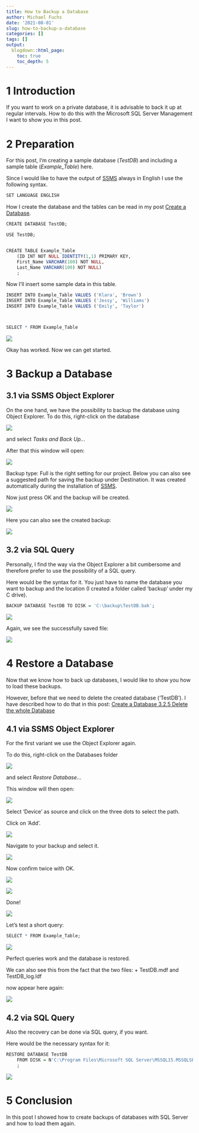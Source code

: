 ```yaml
---
title: How to Backup a Database
author: Michael Fuchs
date: '2021-08-01'
slug: how-to-backup-a-database
categories: []
tags: []
output:
  blogdown::html_page:
    toc: true
    toc_depth: 5
---
```




# 1 Introduction

If you want to work on a private database, it is advisable to back it up at regular intervals. 
How to do this with the Microsoft SQL Server Management I want to show you in this post. 


# 2 Preparation

For this post, I'm creating a sample database (*TestDB*) and including a sample table (*Example_Table*) here.

Since I would like to have the output of [SSMS](https://docs.microsoft.com/en-us/sql/ssms/sql-server-management-studio-ssms?view=sql-server-ver15) always in English I use the following syntax.

```r
SET LANGUAGE ENGLISH
```


How I create the database and the tables can be read in my post [Create a Database](https://michael-fuchs-sql.netlify.app/2021/03/07/create-a-database/#create-a-new-database). 

```r
CREATE DATABASE TestDB;

USE TestDB;


CREATE TABLE Example_Table
    (ID INT NOT NULL IDENTITY(1,1) PRIMARY KEY,
    First_Name VARCHAR(100) NOT NULL,
    Last_Name VARCHAR(100) NOT NULL)
    ;
```

Now I'll insert some sample data in this table.

```r
INSERT INTO Example_Table VALUES ('Klara', 'Brown')
INSERT INTO Example_Table VALUES ('Jessy', 'Williams')
INSERT INTO Example_Table VALUES ('Emily', 'Taylor')



SELECT * FROM Example_Table
```

![](/post/2021-08-01-how-to-backup-a-database_files/p24p14.png)

Okay has worked. Now we can get started.


# 3 Backup a Database

## 3.1 via SSMS Object Explorer

On the one hand, we have the possibility to backup the database using Object Explorer. 
To do this, right-click on the database 

![](/post/2021-08-01-how-to-backup-a-database_files/p24p1.png)


and select *Tasks and Back Up..*. 

After that this window will open:

![](/post/2021-08-01-how-to-backup-a-database_files/p24p2.png)

Backup type: Full is the right setting for our project. 
Below you can also see a suggested path for saving the backup under Destination. 
It was created automatically during the installation of [SSMS](https://docs.microsoft.com/en-us/sql/ssms/sql-server-management-studio-ssms?view=sql-server-ver15). 


Now just press OK and the backup will be created. 


![](/post/2021-08-01-how-to-backup-a-database_files/p24p3.png)

Here you can also see the created backup:


![](/post/2021-08-01-how-to-backup-a-database_files/p24p4.png)


## 3.2 via SQL Query

Personally, I find the way via the Object Explorer a bit cumbersome and therefore prefer to use the possibility of a SQL query.

Here would be the syntax for it. You just have to name the database you want to backup and the location (I created a folder called 'backup' under my C drive).


```r
BACKUP DATABASE TestDB TO DISK = 'C:\backup\TestDB.bak';
```


![](/post/2021-08-01-how-to-backup-a-database_files/p24p5.png)

Again, we see the successfully saved file: 

![](/post/2021-08-01-how-to-backup-a-database_files/p24p6.png)


# 4 Restore a Database

Now that we know how to back up databases, I would like to show you how to load these backups. 

However, before that we need to delete the created database ('TestDB'). I have described how to do that in this post: [Create a Database 3.2.5 Delete the whole Database](https://michael-fuchs-sql.netlify.app/2021/03/07/create-a-database/#delete-the-whole-database)



## 4.1 via SSMS Object Explorer

For the first variant we use the Object Explorer again.

To do this, right-click on the Databases folder 

![](/post/2021-08-01-how-to-backup-a-database_files/p24p7.png)


and select *Restore Database..*.

This window will then open:



![](/post/2021-08-01-how-to-backup-a-database_files/p24p8.png)


Select 'Device' as source and click on the three dots to select the path.

Click on 'Add'.

![](/post/2021-08-01-how-to-backup-a-database_files/p24p9.png)


Navigate to your backup and select it. 

![](/post/2021-08-01-how-to-backup-a-database_files/p24p10.png)


Now confirm twice with OK.

![](/post/2021-08-01-how-to-backup-a-database_files/p24p11.png)

![](/post/2021-08-01-how-to-backup-a-database_files/p24p12.png)


Done!


![](/post/2021-08-01-how-to-backup-a-database_files/p24p13.png)

Let's test a short query:

```r
SELECT * FROM Example_Table;
```

![](/post/2021-08-01-how-to-backup-a-database_files/p24p14.png)


Perfect queries work and the database is restored. 

We can also see this from the fact that the two files: 
+ TestDB.mdf and 
TestDB_log.ldf 

now appear here again: 

![](/post/2021-08-01-how-to-backup-a-database_files/p24p15.png)


## 4.2 via SQL Query

Also the recovery can be done via SQL query, if you want.

Here would be the necessary syntax for it:


```r
RESTORE DATABASE TestDB 
	FROM DISK = N'C:\Program Files\Microsoft SQL Server\MSSQL15.MSSQLSERVER\MSSQL\Backup\TestDB.bak'
	;
```

![](/post/2021-08-01-how-to-backup-a-database_files/p24p16.png)


# 5 Conclusion

In this post I showed how to create backups of databases with SQL Server and how to load them again. 












